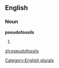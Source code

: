 ==English==

===Noun===
'''pseudofossils'''

# {{plural of|[[pseudofossil]]}}

[[Category:English plurals]]

[[zh:pseudofossils]]